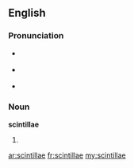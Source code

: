==English==

===Pronunciation===
* {{i|[[w:Latin spelling and pronunciation|Latin]], [[ante]] 44–27 [[BC]]}} {{IPA|/skinˈtilːai/}}
* {{i|Latin, [[post]] 44–27 BC}} {{IPA|/skinˈtilːɛː/}}
* {{a|UK}} {{IPA|/sɪnˈtɪlaɪ/}}

===Noun===
'''scintillae''' {{p}}

# {{plural of|[[scintilla#English|scintilla]]}}

[[ar:scintillae]]
[[fr:scintillae]]
[[my:scintillae]]